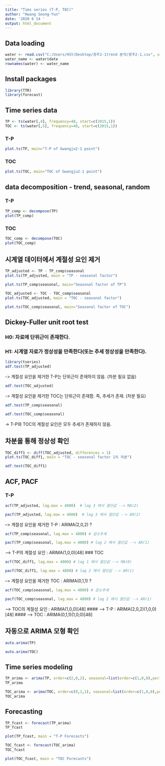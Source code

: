 ```yaml
---
title: "Tims series (T-P, TOC)"
author: "Hwang Seong-Yun"
date: '2020 6 14 '
output: html_document
---
```


## Data loading
```r
water <- read.csv("C:/Users/HSY/Desktop/광주2-1trend 분석/광주2-1.csv", sep=",", header=T)
water_name <- water$date
rownames(water) <- water_name
```

## Install packages
```r
library(TTR)
library(forecast)
```

## Time series data
```r
TP <- ts(water[,4], frequency=48, start=c(2015,1))
TOC <- ts(water[,5], frequency=48, start=c(2015,1))
```
### T-P
```r
plot.ts(TP, main="T-P of Gwangju2-1 point")
```
### TOC
```r
plot.ts(TOC, main="TOC of Gwangju2-1 point")
```

## data decomposition - trend, seasonal, random
### T-P
```r
TP_comp <- decompose(TP)
plot(TP_comp)
```
### TOC
```r
TOC_comp <- decompose(TOC)
plot(TOC_comp)
```

## 시계열 데이터에서 계절성 요인 제거
```r
TP_adjusted <- TP - TP_comp$seasonal
plot.ts(TP_adjusted, main = "TP - seasonal factor")
```
```r
plot.ts(TP_comp$seasonal, main="Seasonal factor of TP")
```
```r
TOC_adjusted <- TOC - TOC_comp$seasonal
plot.ts(TOC_adjusted, main = "TOC - seasonal factor")
```
```r
plot.ts(TOC_comp$seasonal, main="Seasonal factor of TOC")
```

## Dickey-Fuller unit root test
### H0: 자료에 단위근이 존재한다.
### H1: 시계열 자료가 정상성을 만족한다(또는 추세 정상성을 만족한다).
```r
library(tseries)
adf.test(TP_adjusted)
```
-> 계절성 요인을 제거한 T-P는 단위근이 존재하지 않음. (차분 필요 없음)
```r
adf.test(TOC_adjusted)
```
-> 계절성 요인을 제거한 TOC는 단위근이 존재함. 즉, 추세가 존재. (차분 필요)
```r
adf.test(TP_comp$seasonal)
```
```r
adf.test(TOC_comp$seasonal)
```
-> T-P와 TOC의 계절성 요인은 모두 추세가 존재하지 않음.

## 차분을 통해 정상성 확인
```r
TOC_diff1 <- diff(TOC_adjusted, differences = 1)
plot.ts(TOC_diff1, main = "TOC - seasonal factor 1차 차분") 
```
```r
adf.test(TOC_diff1)
```

## ACF, PACF
### T-P
```r
acf(TP_adjusted, lag.max = 4800)  # lag 3 에서 절단값 --> MA(2)
```
```r
pacf(TP_adjusted, lag.max = 4800)  # lag 3 에서 절단값 --> AR(2)
```
--> 계절성 요인을 제거한 T-P : ARIMA(2,0,2) ?
```r
acf(TP_comp$seasonal, lag.max = 4800) # 감소추세
```
```r
pacf(TP_comp$seasonal, lag.max = 4800) # lag 2 에서 절단값 --> AR(1)
```
--> T-P의 계절성 요인 : ARIMA(1,0,0)[48] 
### TOC
```r
acf(TOC_diff1, lag.max = 4800) # lag 1 에서 절단값 --> MA(0)
```
```r
pacf(TOC_diff1, lag.max = 4800) # lag 2 에서 절단값 --> AR(1)
```
--> 계절성 요인을 제거한 TOC : ARIMA(0,1,1) ?
```r
acf(TOC_comp$seasonal, lag.max = 4800) # 감소추세
```
```r
pacf(TOC_comp$seasonal, lag.max = 4800) # lag 2 에서 절단값 --> AR(1)
```
--> TOC의 계절성 요인 : ARIMA(1,0,0)[48]
#### ----> T-P : ARIMA(2,0,2)(1,0,0)[48]
#### ----> TOC : ARIMA(0,1,1)(1,0,0)[48]

## 자동으로 ARIMA 모형 확인
```r
auto.arima(TP)
```
```r
auto.arima(TOC)
```

## Time series modeling
```r
TP_arima <- arima(TP, order=c(2,0,2), seasonal=list(order=c(1,0,0),period=48))
TP_arima
```
```r
TOC_arima <- arima(TOC, order=c(0,1,1), seasonal=list(order=c(1,0,0),period=48))
TOC_arima
```

## Forecasting
```r
TP_fcast <- forecast(TP_arima)
TP_fcast
```
```r
plot(TP_fcast, main = "T-P Forecasts")
```
```r
TOC_fcast <- forecast(TOC_arima)
TOC_fcast
```
```r
plot(TOC_fcast, main = "TOC Forecasts")
```





